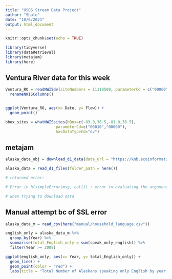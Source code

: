 ```yaml
---
title: "USGS Stream Data Project"
author: "Shale"
date: "10/6/2021"
output: html_document
---
```


```r
knitr::opts_chunk$set(echo = TRUE)

library(tidyverse)
library(dataRetrieval)
library(metajam)
library(here)
```

## Ventura River data for this week

```r
Ventura_RO = readNWISdv(siteNumbers = 11118500, parameterCd = c("00060", "00065"), startDate = "2021-10-01", endDate = "2021-10-05") %>% 
  renameNWISColumns()


ggplot(Ventura_RO, aes(x= Date, y= Flow)) +
  geom_point()
```

```r
bbox_sites = whatNWISsites(bBox=c(-83.0,36.5,-81.0,38.5), 
                      parameterCd=c("00010","00060"),
                      hasDataTypeCd="dv")
```

## metajam

```r
alaska_data_obj = download_d1_data(data_url = "https://knb.ecoinformatics.org/knb/d1/mn/v2/object/urn%3Auuid%3A7fc6f6db-c5ea-426a-a743-1f2edafb43b8", path = here())

alaska_data = read_d1_files(folder_path = here())

# returned error:

# Error in h(simpleError(msg, call)) : error in evaluating the argument 'x' in selecting a method for function 'query': SSL certificate problem: certificate has expired

# when trying to download data
```
## Manual attempt bc of SSL error

```r
alaska_data_m = read_csv(here("manual/household_language.csv"))
```

```r
english_only = alaska_data_m %>% 
  group_by(Year) %>% 
  summarise(total_English_only = sum(speak_only_english)) %>% 
  filter(Year >= 2009)

ggplot(english_only, aes(x= Year, y= total_English_only)) +
  geom_line() +
  geom_point(color = "red") +
  labs(title = "Total Number of Alaskans speaking only English by year, 2009-2015")
```


